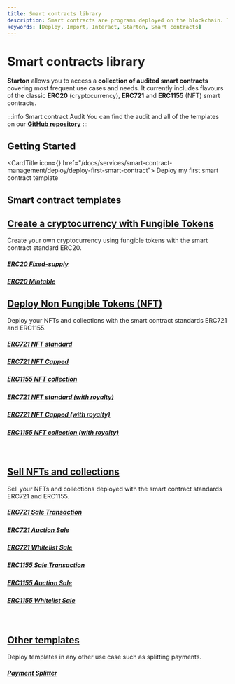 ```yaml
---
title: Smart contracts library
description: Smart contracts are programs deployed on the blockchain. Their functions are executed with transactions. Learn more about smart contracts with Starton.
keywords: [Deploy, Import, Interact, Starton, Smart contracts]
---
```


# Smart contracts library

**Starton** allows you to access a **collection of audited smart contracts** covering most frequent use cases and needs.
It currently includes flavours of the classic **ERC20** (cryptocurrency), **ERC721** and **ERC1155** (NFT) smart contracts.

:::info Smart contract Audit
You can find the audit and all of the templates on our **[GitHub repository](https://github.com/starton-io/smart-contract-templates)**
:::

## Getting Started

<CardTitle icon={<Starton fill='primary' />} href="/docs/services/smart-contract-management/deploy/deploy-first-smart-contract">
Deploy my first smart contract template 
</CardTitle>
<br/>

## Smart contract templates 

<div class="row is-multiline">
<div class="col col--5">
<a  href="/docs/Smart-contract/ERC20-fixed-Meta"><h2>Create a cryptocurrency with Fungible Tokens</h2></a>
<div class="button-card__inner">

<p>Create your own cryptocurrency using fungible tokens with the smart contract standard ERC20.</p>

<a href="/docs/Smart-contract/ERC20-fixed-Meta"><h5>ERC20 Fixed-supply </h5></a>
<a href="/docs/Smart-contract/ERC20-mintable-Meta"><h5>ERC20 Mintable </h5></a>
<p>   </p>
</div>

</div>

<div class="col col--5">
<a href="/docs/Tutorials/how-to-change-the-smart-contracts-ownership"><h2>Deploy Non Fungible Tokens (NFT)</h2></a>
<div class="button-card__inner">
<p>Deploy your NFTs and collections with the smart contract standards ERC721 and ERC1155.</p>

<a href="/docs/Smart-contract/ERC721-Meta"><h5>ERC721 NFT standard</h5></a>
<a href="/docs/Smart-contract/ERC721-Capped"><h5>ERC721 NFT Capped</h5></a>
<a href="/docs/Smart-contract/ERC1155-Meta"><h5>ERC1155 NFT collection</h5></a>
<a href="/docs/Smart-contract/ERC721_ROYALTIES_META_TRANSACTION"><h5>ERC721 NFT standard (with royalty)</h5></a>
<a href="/docs/Smart-contract/ERC721_ROYALTIES_CAPPED_META_TRANSACTION"><h5>ERC721 NFT Capped (with royalty)</h5></a>
<a href="/docs/Smart-contract/ERC1155_ROYALTIES_META_TRANSACTION"><h5>ERC1155 NFT collection (with royalty)</h5></a>
<p> <br/> </p>
</div></div>

<div class="col col--5">
<a href="/docs/Tutorials/deploy-a-contract-from-code"><h2>Sell NFTs and collections</h2></a>
<div class="button-card__inner">
<p>Sell your NFTs and collections deployed with the smart contract standards ERC721 and ERC1155.</p>

<a href="/docs/Smart-contract/ERC721-Sale">
	<h5>ERC721 Sale Transaction</h5>
</a>
<a href="/docs/Smart-contract/ERC721-Auction-Sale">
	<h5>ERC721 Auction Sale</h5>
</a>
<a href="/docs/Smart-contract/ERC721-Whitelist-Sale">
	<h5>ERC721 Whitelist Sale</h5>
</a>
<a href="/docs/Smart-contract/ERC1155-Sale">
	<h5>ERC1155 Sale Transaction</h5>
</a>
<a href="/docs/Smart-contract/ERC1155-Auction">
	<h5>ERC1155 Auction Sale</h5>
</a>
<a href="/docs/Smart-contract/ERC1155-Whitelist-Sale">
	<h5>ERC1155 Whitelist Sale</h5>
</a>

<p><br/></p>
</div>

</div>
<div class="col col--5">
<a href="/docs/Smart-contract/payment-splitter"><h2>Other templates</h2></a>
<div class="button-card__inner">
<p> Deploy templates in any other use case such as splitting payments.</p>

<a href="/docs/Smart-contract/payment-splitter"><h5>Payment Splitter</h5></a>
<p></p>
</div>

</div>
<div class="col col--4">
<a href="/docs/Tutorials/interact-from-code"><h2></h2></a>
<div class="button-card__inner">

<p></p>
</div>

</div>
<div class="col col--4">
<a href="/docs/Tutorials/how-to-ensure-notifys-webhooks-are-from-starton"><h2></h2></a>
<div class="button-card__inner">

<p></p></div>

</div><div class="col col--5">
<a href="/docs/Tutorials/interact-from-code"><h2></h2></a>
<div class="button-card__inner">

<p></p></div>
</div>
</div>
